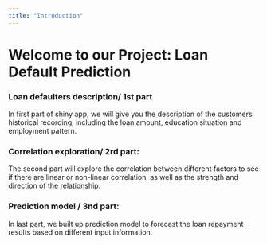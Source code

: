 ```yaml
---
title: "Introduction"
---
```


# Welcome to our Project: Loan Default Prediction

### Loan defaulters description/ 1st part

In first part of shiny app, we will give you the description of the customers historical recording, including the loan amount, education situation and employment pattern.

### Correlation exploration/ 2rd part:

The second part will explore the correlation between different factors to see if there are linear or non-linear correlation, as well as the strength and direction of the relationship.

### Prediction model / 3nd part:

In last part, we built up prediction model to forecast the loan repayment results based on different input information.
